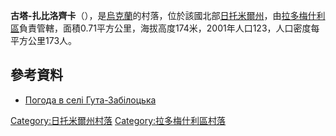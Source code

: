 {{coord|50|27|9|N|29|21|1|E|scale:30000|display=title}}

'''古塔-扎比洛齊卡'''（{{lang-uk|Гута-Забілоцька}}），是[[烏克蘭|烏克蘭]]的村落，位於該國北部[[日托米爾州|日托米爾州]]，由[[拉多梅什利區|拉多梅什利區]]負責管轄，面積0.71平方公里，海拔高度174米，2001年人口123，人口密度每平方公里173人。

==參考資料==
* [http://weather.in.ua/ua/zhitomirskaja/6259 Погода в селі Гута-Забілоцька] {{Wayback|url=http://weather.in.ua/ua/zhitomirskaja/6259 |date=20111219125418 }}

{{DEFAULTSORT:Гута-Забілоцька}}
[[Category:日托米爾州村落|Category:日托米爾州村落]]
[[Category:拉多梅什利區村落|Category:拉多梅什利區村落]]


{{Zhytomyr-geo-stub}}